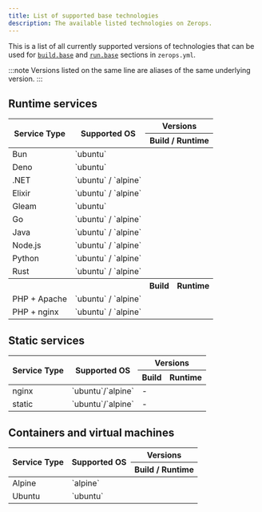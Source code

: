 ```yaml
---
title: List of supported base technologies
description: The available listed technologies on Zerops.
---
```




This is a list of all currently supported versions of technologies that can be used for <code><a href="/zerops-yml/specification#base-required">build.base</a></code> and <code><a href="/zerops-yml/specification#base">run.base</a></code> sections in `zerops.yml`.

:::note
Versions listed on the same line are aliases of the same underlying version.
:::


## Runtime services

<table className="w-full my-1.5 whitespace-nowrap">
  <thead>
    <tr>
      <th rowspan="2" className="">Service Type</th>
      <th rowspan="2" className="">Supported OS</th>
      <th colspan="2" className="w-full">Versions</th>
    </tr>
  <tr>
    <th colspan="2" className="w-full">Build / Runtime</th>
  </tr>
</thead>
  <tbody>
    <tr>
     <td className="w-fit">Bun</td>
     <td className="w-fit">`ubuntu`</td>
     <td colspan="2" className="w-fit"><UnorderedCodeList data={data.bun.base} /></td>
    </tr>
    <tr>
     <td className="w-fit">Deno</td>
     <td className="w-fit">`ubuntu`</td>
     <td colspan="2" className="w-fit"><UnorderedCodeList data={data.deno.base} /></td>
    </tr>
    <tr>
     <td className="w-fit">.NET</td>
     <td className="w-fit">`ubuntu` / `alpine`</td>
     <td colspan="2" className="w-fit"><UnorderedCodeList data={data.dotnet.base} /></td>
    </tr>
    <tr>
     <td className="w-fit">Elixir</td>
     <td className="w-fit">`ubuntu` / `alpine`</td>
     <td colspan="2" className="w-fit"><UnorderedCodeList data={data.elixir.base} /></td>
    </tr>
    <tr>
     <td className="w-fit">Gleam</td>
     <td className="w-fit">`ubuntu`</td>
     <td colspan="2" className="w-fit"><UnorderedCodeList data={data.gleam.base} /></td>
    </tr>
    <tr>
     <td className="w-fit">Go</td>
     <td className="w-fit">`ubuntu` / `alpine`</td>
     <td colspan="2" className="w-fit"><UnorderedCodeList data={data.go.base} /></td>
    </tr>
    <tr>
     <td className="w-fit">Java</td>
     <td className="w-fit">`ubuntu` / `alpine`</td>
     <td colspan="2" className="w-fit"><UnorderedCodeList data={data.java.base} /></td>
    </tr>
    <tr>
      <td className="w-fit">Node.js</td>
      <td className="w-fit">`ubuntu` / `alpine`</td>
      <td colspan="2" className="w-fit"><UnorderedCodeList data={data.nodejs.base} /></td>
    </tr>
    <tr>
      <td className="w-fit">Python</td>
      <td className="w-fit">`ubuntu` / `alpine`</td>
      <td colspan="2" className="w-fit"><UnorderedCodeList data={data.python.base} /></td>
    </tr>
    <tr>
      <td className="w-fit">Rust</td>
      <td className="w-fit">`ubuntu` / `alpine`</td>
      <td colspan="2" className="w-fit"><UnorderedCodeList data={data.rust.base} /></td>
    </tr>
      <tr>
        <th className="w-fit">&nbsp;</th>
        <th className="w-fit">&nbsp;</th>
        <th className="w-full">Build</th>
        <th className="w-full">Runtime</th>
      </tr>
    <tr>
      <td className="w-fit">PHP + Apache</td>
      <td className="w-fit">`ubuntu` / `alpine`</td>
      <td className="w-fit"><UnorderedCodeList data={data.php.base.build} /></td>
      <td className="w-fit"><UnorderedCodeList data={data.php.base.runtime.apache} /></td>
    </tr>
    <tr>
      <td className="w-fit">PHP + nginx</td>
      <td className="w-fit">`ubuntu` / `alpine`</td>
      <td className="w-fit"><UnorderedCodeList data={data.php.base.build} /></td>
      <td className="w-fit"><UnorderedCodeList data={data.php.base.runtime.nginx} /></td>
    </tr>
  </tbody>
</table>

## Static services

<table className="w-full my-1.5 whitespace-nowrap">
  <thead>
    <tr>
      <th rowspan="2" className="">Service Type</th>
      <th rowspan="2" className="">Supported OS</th>
      <th colspan="2" className="w-full">Versions</th>
    </tr>
  <tr>
    <th className="w-full">Build</th>
    <th className="w-full">Runtime</th>
  </tr>
  </thead>
  <tbody>
    <tr>
      <td className="w-fit">nginx</td>
      <td className="w-fit">`ubuntu`/`alpine`</td>
      <td className="w-fit">-</td>
      <td className="w-fit"><UnorderedCodeList data={data.nginx.base.build} /></td>
    </tr>
    <tr>
      <td className="w-fit">static</td>
      <td className="w-fit">`ubuntu`/`alpine`</td>
      <td className="w-fit">-</td>
      <td className="w-fit"><UnorderedCodeList data={data.static.base.build} /></td>
    </tr>
  </tbody>
</table>

## Containers and virtual machines

<table className="w-full my-1.5 whitespace-nowrap">
  <thead>
    <tr>
      <th rowspan="2" className="">Service Type</th>
      <th rowspan="2" className="">Supported OS</th>
      <th colspan="2" className="w-full">Versions</th>
    </tr>
  <tr>
    <th colspan="2" className="w-full">Build / Runtime</th>
  </tr>
  </thead>
  <tbody>
    <tr>
    <td className="w-fit">Alpine</td>
    <td className="w-fit">`alpine`</td>
    <td className="w-fit"><UnorderedCodeList data={data.alpine.base} /></td>
    </tr>
    <tr>
      <td className="w-fit">Ubuntu</td>
      <td className="w-fit">`ubuntu`</td>
      <td className="w-fit"><UnorderedCodeList data={data.ubuntu.base} /></td>
    </tr>
  </tbody>
</table>